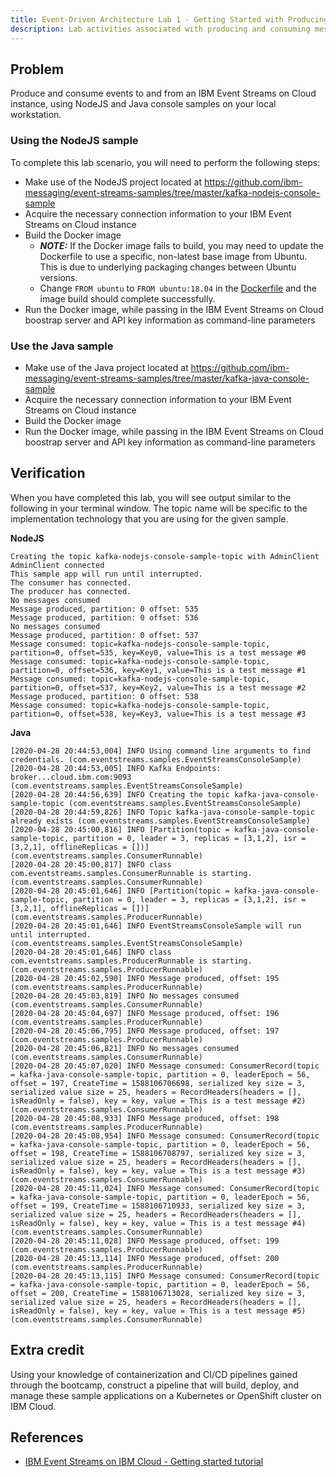 ```yaml
---
title: Event-Driven Architecture Lab 1 - Getting Started with Producing & Consuming
description: Lab activities associated with producing and consuming messages from an IBM Event Streams on Cloud instance, to be used with event-driven architecture enablement.
---
```


## Problem

Produce and consume events to and from an IBM Event Streams on Cloud instance, using NodeJS and Java console samples on your local workstation.

### Using the NodeJS sample

To complete this lab scenario, you will need to perform the following steps:

- Make use of the NodeJS project located at https://github.com/ibm-messaging/event-streams-samples/tree/master/kafka-nodejs-console-sample
- Acquire the necessary connection information to your IBM Event Streams on Cloud instance
- Build the Docker image
  - _**NOTE:**_ If the Docker image fails to build, you may need to update the Dockerfile to use a specific, non-latest base image from Ubuntu. This is due to underlying packaging changes between Ubuntu versions.
  - Change `FROM ubuntu` to `FROM ubuntu:18.04` in the [Dockerfile](https://github.com/ibm-messaging/event-streams-samples/blob/master/kafka-nodejs-console-sample/Dockerfile) and the image build should complete successfully.
- Run the Docker image, while passing in the IBM Event Streams on Cloud boostrap server and API key information as command-line parameters

### Use the Java sample

- Make use of the Java project located at https://github.com/ibm-messaging/event-streams-samples/tree/master/kafka-java-console-sample
- Acquire the necessary connection information to your IBM Event Streams on Cloud instance
- Build the Docker image
- Run the Docker image, while passing in the IBM Event Streams on Cloud boostrap server and API key information as command-line parameters

## Verification

When you have completed this lab, you will see output similar to the following in your terminal window. The topic name will be specific to the implementation technology that you are using for the given sample.

__NodeJS__
```
Creating the topic kafka-nodejs-console-sample-topic with AdminClient
AdminClient connected
This sample app will run until interrupted.
The consumer has connected.
The producer has connected.
No messages consumed
Message produced, partition: 0 offset: 535
Message produced, partition: 0 offset: 536
No messages consumed
Message produced, partition: 0 offset: 537
Message consumed: topic=kafka-nodejs-console-sample-topic, partition=0, offset=535, key=Key0, value=This is a test message #0
Message consumed: topic=kafka-nodejs-console-sample-topic, partition=0, offset=536, key=Key1, value=This is a test message #1
Message consumed: topic=kafka-nodejs-console-sample-topic, partition=0, offset=537, key=Key2, value=This is a test message #2
Message produced, partition: 0 offset: 538
Message consumed: topic=kafka-nodejs-console-sample-topic, partition=0, offset=538, key=Key3, value=This is a test message #3
```

__Java__
```
[2020-04-28 20:44:53,004] INFO Using command line arguments to find credentials. (com.eventstreams.samples.EventStreamsConsoleSample)
[2020-04-28 20:44:53,005] INFO Kafka Endpoints: broker...cloud.ibm.com:9093 (com.eventstreams.samples.EventStreamsConsoleSample)
[2020-04-28 20:44:56,639] INFO Creating the topic kafka-java-console-sample-topic (com.eventstreams.samples.EventStreamsConsoleSample)
[2020-04-28 20:44:59,826] INFO Topic kafka-java-console-sample-topic already exists (com.eventstreams.samples.EventStreamsConsoleSample)
[2020-04-28 20:45:00,816] INFO [Partition(topic = kafka-java-console-sample-topic, partition = 0, leader = 3, replicas = [3,1,2], isr = [3,2,1], offlineReplicas = [])] (com.eventstreams.samples.ConsumerRunnable)
[2020-04-28 20:45:00,817] INFO class com.eventstreams.samples.ConsumerRunnable is starting. (com.eventstreams.samples.ConsumerRunnable)
[2020-04-28 20:45:01,646] INFO [Partition(topic = kafka-java-console-sample-topic, partition = 0, leader = 3, replicas = [3,1,2], isr = [3,2,1], offlineReplicas = [])] (com.eventstreams.samples.ProducerRunnable)
[2020-04-28 20:45:01,646] INFO EventStreamsConsoleSample will run until interrupted. (com.eventstreams.samples.EventStreamsConsoleSample)
[2020-04-28 20:45:01,646] INFO class com.eventstreams.samples.ProducerRunnable is starting. (com.eventstreams.samples.ProducerRunnable)
[2020-04-28 20:45:02,590] INFO Message produced, offset: 195 (com.eventstreams.samples.ProducerRunnable)
[2020-04-28 20:45:03,819] INFO No messages consumed (com.eventstreams.samples.ConsumerRunnable)
[2020-04-28 20:45:04,697] INFO Message produced, offset: 196 (com.eventstreams.samples.ProducerRunnable)
[2020-04-28 20:45:06,795] INFO Message produced, offset: 197 (com.eventstreams.samples.ProducerRunnable)
[2020-04-28 20:45:06,821] INFO No messages consumed (com.eventstreams.samples.ConsumerRunnable)
[2020-04-28 20:45:07,020] INFO Message consumed: ConsumerRecord(topic = kafka-java-console-sample-topic, partition = 0, leaderEpoch = 56, offset = 197, CreateTime = 1588106706698, serialized key size = 3, serialized value size = 25, headers = RecordHeaders(headers = [], isReadOnly = false), key = key, value = This is a test message #2) (com.eventstreams.samples.ConsumerRunnable)
[2020-04-28 20:45:08,933] INFO Message produced, offset: 198 (com.eventstreams.samples.ProducerRunnable)
[2020-04-28 20:45:08,954] INFO Message consumed: ConsumerRecord(topic = kafka-java-console-sample-topic, partition = 0, leaderEpoch = 56, offset = 198, CreateTime = 1588106708797, serialized key size = 3, serialized value size = 25, headers = RecordHeaders(headers = [], isReadOnly = false), key = key, value = This is a test message #3) (com.eventstreams.samples.ConsumerRunnable)
[2020-04-28 20:45:11,024] INFO Message consumed: ConsumerRecord(topic = kafka-java-console-sample-topic, partition = 0, leaderEpoch = 56, offset = 199, CreateTime = 1588106710933, serialized key size = 3, serialized value size = 25, headers = RecordHeaders(headers = [], isReadOnly = false), key = key, value = This is a test message #4) (com.eventstreams.samples.ConsumerRunnable)
[2020-04-28 20:45:11,028] INFO Message produced, offset: 199 (com.eventstreams.samples.ProducerRunnable)
[2020-04-28 20:45:13,114] INFO Message produced, offset: 200 (com.eventstreams.samples.ProducerRunnable)
[2020-04-28 20:45:13,115] INFO Message consumed: ConsumerRecord(topic = kafka-java-console-sample-topic, partition = 0, leaderEpoch = 56, offset = 200, CreateTime = 1588106713028, serialized key size = 3, serialized value size = 25, headers = RecordHeaders(headers = [], isReadOnly = false), key = key, value = This is a test message #5) (com.eventstreams.samples.ConsumerRunnable)
```

## Extra credit

Using your knowledge of containerization and CI/CD pipelines gained through the bootcamp, construct a pipeline that will build, deploy, and manage these sample applications on a Kubernetes or OpenShift cluster on IBM Cloud.

## References

- [IBM Event Streams on IBM Cloud - Getting started tutorial](https://cloud.ibm.com/docs/EventStreams?topic=eventstreams-getting_started)

